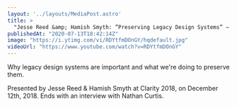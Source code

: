 ```yaml
---
layout: '../layouts/MediaPost.astro'
title: >
  "Jesse Reed &amp; Hamish Smyth: ”Preserving Legacy Design Systems” — Clarity 2018"
publishedAt: "2020-07-13T18:42:14Z"
image: "https://i.ytimg.com/vi/RDYtfmDOnGY/hqdefault.jpg"
videoUrl: "https://www.youtube.com/watch?v=RDYtfmDOnGY"
---
```

Why legacy design systems are important and what we're doing to preserve them.

Presented by Jesse Reed & Hamish Smyth at Clarity 2018, on December 12th, 2018. Ends with an interview with Nathan Curtis.
